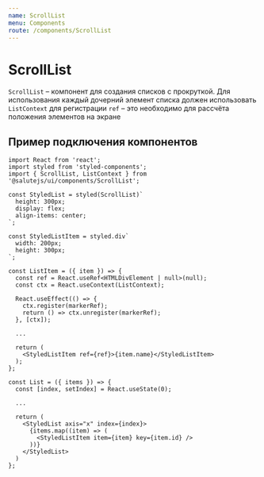 ```yaml
---
name: ScrollList
menu: Components
route: /components/ScrollList
---
```


# ScrollList

`ScrollList` – компонент для создания списков с прокруткой. Для использования каждый дочерний элемент списка должен использовать `ListContext` для регистрации `ref` – это необходимо для рассчёта положения элементов на экране

## Пример подключения компонентов

```tsx
import React from 'react';
import styled from 'styled-components';
import { ScrollList, ListContext } from '@salutejs/ui/components/ScrollList';

const StyledList = styled(ScrollList)`
  height: 300px;
  display: flex;
  align-items: center;
`;

const StyledListItem = styled.div`
  width: 200px;
  height: 300px;
`;

const ListItem = ({ item }) => {
  const ref = React.useRef<HTMLDivElement | null>(null);
  const ctx = React.useContext(ListContext);

  React.useEffect(() => {
    ctx.register(markerRef);
    return () => ctx.unregister(markerRef);
  }, [ctx]);

  ...

  return (
    <StyledListItem ref={ref}>{item.name}</StyledListItem>
  );
};

const List = ({ items }) => {
  const [index, setIndex] = React.useState(0);

  ...

  return (
    <StyledList axis="x" index={index}>
      {items.map((item) => (
        <StyledListItem item={item} key={item.id} />
      ))}
    </StyledList>
  )
};

```
